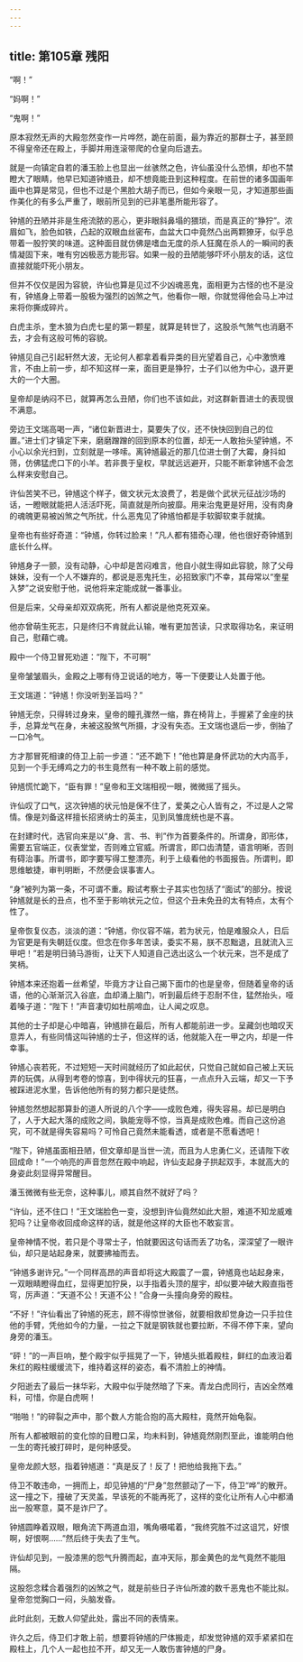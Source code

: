 ```yaml
---
---
---
```

title: 第105章 残阳
---





“啊！”

“妈啊！”

“鬼啊！”

原本寂然无声的大殿忽然变作一片哗然，跪在前面，最为靠近的那群士子，甚至顾不得皇帝还在殿上，手脚并用连滚带爬的仓皇向后退去。

就是一向镇定自若的潘玉脸上也显出一丝骇然之色，许仙虽没什么恐惧，却也不禁瞪大了眼睛，他早已知道钟馗丑，却不想竟能丑到这种程度。在前世的诸多国画年画中也算是常见，但也不过是个黑脸大胡子而已，但如今亲眼一见，才知道那些画作美化的有多么严重了，眼前所见到的已非笔墨所能形容了。

钟馗的丑陋并非是生疮流脓的恶心，更非眼斜鼻塌的猥琐，而是真正的“狰狞”。浓眉如飞，脸色如铁，凸起的双眼血丝密布，血盆大口中竟然凸出两颗獠牙，似乎总带着一股狞笑的味道。这种面目就仿佛是嗜血无度的杀人狂魔在杀人的一瞬间的表情凝固下来，唯有穷凶极恶方能形容。如果一般的丑陋能够吓坏小朋友的话，这位直接就能吓死小朋友。

但并不仅仅是因为容貌，许仙也算是见过不少凶魂恶鬼，面相更为古怪的也不是没有，钟馗身上带着一股极为强烈的凶煞之气，他看你一眼，你就觉得他会马上冲过来将你撕成碎片。

白虎主杀，奎木狼为白虎七星的第一颗星，就算是转世了，这股杀气煞气也消磨不去，才会有这般可怖的容貌。

钟馗见自己引起轩然大波，无论何人都拿着看异类的目光望着自己，心中激愤难言，不由上前一步，却不知这样一来，面目更是狰狞，士子们以他为中心，退开更大的一个大圈。

皇帝却是纳闷不已，就算再怎么丑陋，你们也不该如此，对这群新晋进士的表现很不满意。

旁边王文瑞高喝一声，“诸位新晋进士，莫要失了仪，还不快快回到自己的位置。”进士们才镇定下来，磨磨蹭蹭的回到原本的位置，却无一人敢抬头望钟馗，不小心以余光扫到，立刻就是一哆嗦。离钟馗最近的那几位进士倒了大霉，身抖如筛，仿佛猛虎口下的小羊。若非畏于皇权，早就远远避开，只能不断拿钟馗不会怎么样来安慰自己。

许仙苦笑不已，钟馗这个样子，做文状元太浪费了，若是做个武状元征战沙场的话，一瞪眼就能把人活活吓死，简直就是所向披靡。用来治鬼更是好用，没有肉身的魂魄更易被凶煞之气所扰，什么恶鬼见了钟馗怕都是手软脚软束手就擒。

皇帝也有些好奇道：“钟馗，你转过脸来！”凡人都有猎奇心理，他也很好奇钟馗到底长什么样。

钟馗身子一颤，没有动静，心中却是苦闷难言，他自小就生得如此容貌，除了父母妹妹，没有一个人不嫌弃的，都说是恶鬼托生，必招致家门不幸，其母常以“奎星入梦”之说安慰于他，说他将来定能成就一番事业。

但是后来，父母亲却双双病死，所有人都说是他克死双亲。

他亦曾萌生死志，只是终归不肯就此认输，唯有更加苦读，只求取得功名，来证明自己，慰藉亡魂。

殿中一个侍卫冒死劝道：“陛下，不可啊”

皇帝皱皱眉头，金殿之上哪有侍卫说话的地方，等一下便要让人处置于他。

王文瑞道：“钟馗！你没听到圣旨吗？”

钟馗无奈，只得转过身来，皇帝的瞳孔骤然一缩，靠在椅背上，手握紧了金座的扶手，总算龙气在身，未被这股煞气所摄，才没有失态。王文瑞也退后一步，倒抽了一口冷气。

方才那冒死相谏的侍卫上前一步道：“还不跪下！”他也算是身怀武功的大内高手，见到一个手无缚鸡之力的书生竟然有一种不敢上前的感觉。

钟馗慌忙跪下，“臣有罪！”皇帝和王文瑞相视一眼，微微摇了摇头。

许仙叹了口气，这次钟馗的状元怕是保不住了，爱美之心人皆有之，不过是人之常情。像是刘备这样擅长招贤纳士的英主，见到凤雏庞统也是不喜。

在封建时代，选官向来是以“身、言、书、判”作为首要条件的。所谓身，即形体，需要五官端正，仪表堂堂，否则难立官威。所谓言，即口齿清楚，语言明晰，否则有碍治事。所谓书，即字要写得工整漂亮，利于上级看他的书面报告。所谓判，即思维敏捷，审判明断，不然便会误事害人。

“身”被列为第一条，不可谓不重。殿试考察士子其实也包括了“面试”的部分。按说钟馗就是长的丑点，也不至于影响状元之位，但这个丑未免丑的太有特点，太有个性了。

皇帝恢复仪态，淡淡的道：“钟馗，你仪容不端，若为状元，怕是难服众人，日后为官更是有失朝廷仪度。但念在你多年苦读，委实不易，朕不忍黜退，且就流入三甲吧！”若是明日骑马游街，让天下人知道自己选出这么一个状元来，岂不是成了笑柄。

钟馗本来还抱着一丝希望，毕竟方才让自己揭下面巾的也是皇帝，但随着皇帝的话语，他的心渐渐沉入谷底，血却涌上脑门，听到最后终于忍耐不住，猛然抬头，哑着嗓子道：“陛下！”声音凄切如杜鹃啼血，让人闻之叹息。

其他的士子却是心中暗喜，钟馗排在最后，所有人都能前进一步。呈藏剑也暗叹天意弄人，有些同情这叫钟馗的士子，但这样的话，他就能入在一甲之内，却是一件幸事。

钟馗心丧若死，不过短短一天时间就经历了如此起伏，只觉自己就如自己被上天玩弄的玩偶，从得到考卷的惊喜，到中得状元的狂喜，一点点升入云端，却又一下予被踩进泥水里，告诉他他所有的努力都只是徒然。

钟馗忽然想起那算卦的道人所说的八个字——成败色难，得失容易。却已是明白了，人于大起大落的成败之间，孰能宠辱不惊，当真是成败色难。而自己这份追究，可不就是得失容易吗？可怜自己竟然未能看透，或者是不愿看透吧！

“陛下，钟馗虽面相丑陋，但文章却是当世一流，而且为人忠勇仁义，还请陛下收回成命！”一个响亮的声音忽然在殿中响起，许仙支起身子拱起双手，本就高大的身姿此刻显得异常醒目。

潘玉微微有些无奈，这种事儿，顺其自然不就好了吗？

“许仙，还不住口！”王文瑞脸色一变，没想到许仙竟然如此大胆，难道不知龙威难犯吗？让皇帝收回成命这样的话，就是他这样的大臣也不敢妄言。

皇帝神情不悦，若只是个寻常士子，怕就要因这句话而丢了功名，深深望了一眼许仙，却只是站起身来，就要拂袖而去。

“钟馗多谢许兄。”一个同样高昂的声音却将这大殿震了一震，钟馗竟也站起身来，一双眼睛瞪得血红，显得更加狞戾，以手指着头顶的屋宇，却似要冲破大殿直指苍穹，厉声道：“天道不公！天道不公！”合身一头撞向身旁的殿柱。

“不好！”许仙看出了钟馗的死志，顾不得惊世骇俗，就要相救却觉身边一只手拉住他的手臂，凭他如今的力量，一拉之下就是钢铁就也要拉断，不得不停下来，望向身旁的潘玉。

“砰！”的一声巨响，整个殿宇似乎摇晃了一下，钟馗头抵着殿柱，鲜红的血液沿着朱红的殿柱缓缓流下，维持着这样的姿态，看不清脸上的神情。

夕阳逝去了最后一抹华彩，大殿中似乎陡然暗了下来。青龙白虎同行，吉凶全然难料，可惜，你是白虎啊！

“啪啪！”的碎裂之声中，那个数人方能合抱的高大殿柱，竟然开始龟裂。

所有人都被眼前的变化惊的目瞪口呆，均未料到，钟馗竟然刚烈至此，谁能明白他一生的寄托被打碎时，是何种感受。

皇帝龙颜大怒，指着钟馗道：“真是反了！反了！把他给我拖下去。”

侍卫不敢违命，一拥而上，却见钟馗的“尸身”忽然颤动了一下，侍卫“哗”的散开。这一撞之下，撞破了天灵盖，早该死的不能再死了，这样的变化让所有人心中都涌出一股寒意，莫不是诈尸了。

钟馗圆睁着双眼，眼角流下两道血泪，嘴角嗫喏着，“我终究胜不过这诅咒，好恨啊，好恨啊……”然后终于失去了生气。

许仙却见到，一股漆黑的怨气升腾而起，直冲天际，那金黄色的龙气竟然不能阻隔。

这股怨念糅合着强烈的凶煞之气，就是前些日子许仙所渡的数千恶鬼也不能比拟。皇帝忽觉胸口一闷，头脑发昏。

此时此刻，无数人仰望此处，露出不同的表情来。

许久之后，侍卫们才敢上前，想要将钟馗的尸体搬走，却发觉钟馗的双手紧紧扣在殿柱上，几个人一起也拉不开，却又无一人敢伤害钟馗的尸身。